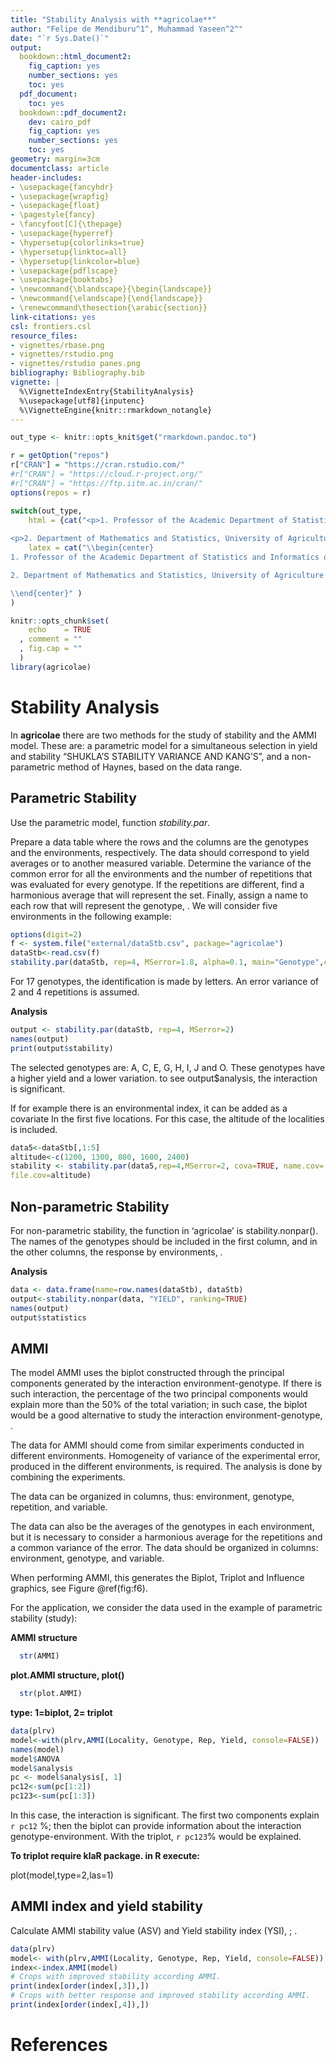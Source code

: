 ```yaml
---
title: "Stability Analysis with **agricolae**"
author: "Felipe de Mendiburu^1^, Muhammad Yaseen^2^"
date: "`r Sys.Date()`"
output:
  bookdown::html_document2:
    fig_caption: yes
    number_sections: yes
    toc: yes
  pdf_document:
    toc: yes
  bookdown::pdf_document2:
    dev: cairo_pdf
    fig_caption: yes
    number_sections: yes
    toc: yes
geometry: margin=3cm
documentclass: article
header-includes:
- \usepackage{fancyhdr}
- \usepackage{wrapfig}
- \usepackage{float}
- \pagestyle{fancy}
- \fancyfoot[C]{\thepage}
- \usepackage{hyperref}
- \hypersetup{colorlinks=true}
- \hypersetup{linktoc=all}
- \hypersetup{linkcolor=blue}
- \usepackage{pdflscape}
- \usepackage{booktabs}
- \newcommand{\blandscape}{\begin{landscape}}
- \newcommand{\elandscape}{\end{landscape}}
- \renewcommand\thesection{\arabic{section}}
link-citations: yes
csl: frontiers.csl
resource_files:
- vignettes/rbase.png
- vignettes/rstudio.png
- vignettes/rstudio panes.png
bibliography: Bibliography.bib
vignette: |
  %\VignetteIndexEntry{StabilityAnalysis}
  %\usepackage[utf8]{inputenc}
  %\VignetteEngine{knitr::rmarkdown_notangle}
---
```



```r
out_type <- knitr::opts_knit$get("rmarkdown.pandoc.to")

r = getOption("repos")
r["CRAN"] = "https://cran.rstudio.com/"
#r["CRAN"] = "https://cloud.r-project.org/"
#r["CRAN"] = "https://ftp.iitm.ac.in/cran/"
options(repos = r)
```

```r
switch(out_type,
    html = {cat("<p>1. Professor of the Academic Department of Statistics and Informatics of the Faculty of Economics and Planning.National University Agraria La Molina-PERU.</p>
    
<p>2. Department of Mathematics and Statistics, University of Agriculture Faisalabad, Pakistan.</p>")},
    latex = cat("\\begin{center}
1. Professor of the Academic Department of Statistics and Informatics of the Faculty of Economics and Planning.National University Agraria La Molina-PERU.

2. Department of Mathematics and Statistics, University of Agriculture Faisalabad, Pakistan.

\\end{center}" )
)
```


```r
knitr::opts_chunk$set(
    echo    = TRUE
  , comment = ""
  , fig.cap = ""
  )
library(agricolae)
```


\begin{center}
\vspace{6pt}
\hrule
\end{center}



# Stability Analysis

In **agricolae**  there are two methods for the study of stability and the AMMI model. These are: a parametric model for a simultaneous selection in yield and stability "SHUKLA'S STABILITY VARIANCE AND KANG'S",  \citet{Kang:1993} and a non-parametric method of Haynes, based on the data range.

## Parametric Stability

Use the parametric model, function *stability.par*.

Prepare a data table where the rows and the columns are the genotypes and the environments, respectively. The data should correspond to yield averages or to another measured variable. Determine the variance of the common error for all the environments and the number of repetitions that was evaluated for every genotype. If the repetitions are different, find a harmonious average that will represent the set. Finally, assign a name to each row that will represent the genotype, \citet{Kang:1993}. We will consider five environments in the following example:

```r
options(digit=2)
f <- system.file("external/dataStb.csv", package="agricolae")
dataStb<-read.csv(f)
stability.par(dataStb, rep=4, MSerror=1.8, alpha=0.1, main="Genotype",console=TRUE)
```

For 17 genotypes, the identification is made by letters.
An error variance of 2 and 4 repetitions is assumed.

**Analysis**
```r
output <- stability.par(dataStb, rep=4, MSerror=2)
names(output)
print(output$stability)
```
The selected genotypes are: A, C, E, G, H, I, J and O. These genotypes have a higher yield and a lower variation. to see output\$analysis, the interaction is significant.

If for example there is an environmental index, it can be added as a covariate In the first five locations. For this case, the altitude of the localities is included. 
```r
data5<-dataStb[,1:5]
altitude<-c(1200, 1300, 800, 1600, 2400)
stability <- stability.par(data5,rep=4,MSerror=2, cova=TRUE, name.cov= "altitude",
file.cov=altitude)
```

## Non-parametric Stability
For non-parametric stability, the function in 'agricolae' is stability.nonpar(). 
The names of the genotypes should be included in the first column, and in the other columns, the response by environments, \citet{HaynLambChriWeinDoucBackSecoFryStev:1998}.

**Analysis**
```r
data <- data.frame(name=row.names(dataStb), dataStb)
output<-stability.nonpar(data, "YIELD", ranking=TRUE)
names(output)
output$statistics
```

## AMMI
The model AMMI uses the biplot constructed through the principal components generated by the interaction environment-genotype. If there is such interaction, the percentage of the two principal components would explain more than the 50\% of the total variation; in such case, the biplot would be a good alternative to study the interaction environment-genotype, \citet{Cros:1990}.

The data for AMMI should come from similar experiments conducted in different environments. Homogeneity of variance of the experimental error, produced in the different environments, is required. The analysis is done by combining the experiments.

The data can be organized in columns, thus: environment, genotype, repetition, and variable.

The data can also be the averages of the genotypes in each environment, but it is necessary to consider a harmonious average for the repetitions and a common variance of the error. The data should be organized in columns: environment, genotype, and variable.

When performing AMMI, this generates the Biplot, Triplot and Influence graphics, see Figure \@ref(fig:f6).

For the application, we consider the data used in the example of parametric stability (study):
  
  **AMMI structure**
```r
  str(AMMI)
```
  **plot.AMMI structure, plot()**
```r
  str(plot.AMMI)
```
  **type: 1=biplot, 2= triplot** 
```r
data(plrv)
model<-with(plrv,AMMI(Locality, Genotype, Rep, Yield, console=FALSE))
names(model)
model$ANOVA
model$analysis
pc <- model$analysis[, 1]
pc12<-sum(pc[1:2])
pc123<-sum(pc[1:3])
```
  
\begin{figure}
\begin{center}
```r
oldpar<-par(cex=0.4,mar=c(4,4,1,2))
plot(model,type=1,las=1,xlim=c(-5,6))
par(oldpar)
```
\caption{Biplot{#fig:f6}}
\end{center}
\end{figure}


In this case, the interaction is significant. The first two components explain `r pc12` \%; then the biplot can provide information about the interaction genotype-environment. With the triplot, `r pc123`\% would be explained.

**To triplot require klaR package. in R execute:**

plot(model,type=2,las=1)

## AMMI index and yield stability

Calculate AMMI stability value (ASV) and Yield stability index (YSI), \citet{SabaDehg:2008}; \citet{Purc:1997}.

```r
data(plrv)
model<- with(plrv,AMMI(Locality, Genotype, Rep, Yield, console=FALSE))
index<-index.AMMI(model)
# Crops with improved stability according AMMI.
print(index[order(index[,3]),])
# Crops with better response and improved stability according AMMI.
print(index[order(index[,4]),])
```

# References
